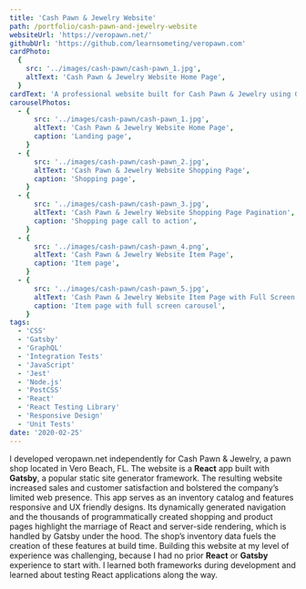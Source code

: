 ```yaml
---
title: 'Cash Pawn & Jewelry Website'
path: /portfolio/cash-pawn-and-jewelry-website
websiteUrl: 'https://veropawn.net/'
githubUrl: 'https://github.com/learnsometing/veropawn.com'
cardPhoto:
  {
    src: '../images/cash-pawn/cash-pawn_1.jpg',
    altText: 'Cash Pawn & Jewelry Website Home Page',
  }
cardText: 'A professional website built for Cash Pawn & Jewelry using Gatsby and React.js.'
carouselPhotos:
  - {
      src: '../images/cash-pawn/cash-pawn_1.jpg',
      altText: 'Cash Pawn & Jewelry Website Home Page',
      caption: 'Landing page',
    }
  - {
      src: '../images/cash-pawn/cash-pawn_2.jpg',
      altText: 'Cash Pawn & Jewelry Website Shopping Page',
      caption: 'Shopping page',
    }
  - {
      src: '../images/cash-pawn/cash-pawn_3.jpg',
      altText: 'Cash Pawn & Jewelry Website Shopping Page Pagination',
      caption: 'Shopping page call to action',
    }
  - {
      src: '../images/cash-pawn/cash-pawn_4.png',
      altText: 'Cash Pawn & Jewelry Website Item Page',
      caption: 'Item page',
    }
  - {
      src: '../images/cash-pawn/cash-pawn_5.jpg',
      altText: 'Cash Pawn & Jewelry Website Item Page with Full Screen Carousel',
      caption: 'Item page with full screen carousel',
    }
tags:
  - 'CSS'
  - 'Gatsby'
  - 'GraphQL'
  - 'Integration Tests'
  - 'JavaScript'
  - 'Jest'
  - 'Node.js'
  - 'PostCSS'
  - 'React'
  - 'React Testing Library'
  - 'Responsive Design'
  - 'Unit Tests'
date: '2020-02-25'
---
```


<Grid item>
  <Typography variant={'body1'} className="description fade-in" gutterBottom>
    I developed veropawn.net independently for Cash Pawn & Jewelry, a pawn shop
    located in Vero Beach, FL. The website is a <strong>React</strong> app built
    with
    <strong> Gatsby</strong>, a popular static site generator framework. The resulting
    website increased sales and customer satisfaction and bolstered the company’s
    limited web presence.
  </Typography>
</Grid>
<Grid item>
  <Typography variant={'body1'} className="description fade-in" gutterBottom>
    This app serves as an inventory catalog and features responsive and UX
    friendly designs. Its dynamically generated navigation and the thousands of
    programmatically created shopping and product pages highlight the marriage
    of React and server-side rendering, which is handled by Gatsby under the
    hood. The shop’s inventory data fuels the creation of these features at
    build time.
  </Typography>
</Grid>
<Grid item>
  <Typography variant={'body1'} className="description fade-in" gutterBottom>
    Building this website at my level of experience was challenging, because I
    had no prior <strong>React</strong> or <strong>Gatsby</strong> experience to
    start with. I learned both frameworks during development and learned about
    testing React applications along the way.
  </Typography>
</Grid>
